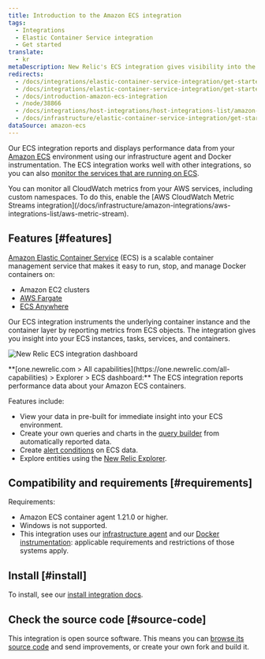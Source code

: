 ```yaml
---
title: Introduction to the Amazon ECS integration
tags:
  - Integrations
  - Elastic Container Service integration
  - Get started
translate:
  - kr
metaDescription: New Relic's ECS integration gives visibility into the performance of your Amazon ECS environment.
redirects:
  - /docs/integrations/elastic-container-service-integration/get-started/introduction-amazon-ecs-integration
  - /docs/integrations/elastic-container-service-integration/get-started/about-elastic-container-service-integration
  - /docs/introduction-amazon-ecs-integration
  - /node/38866
  - /docs/integrations/host-integrations/host-integrations-list/amazon-ecs
  - /docs/infrastructure/elastic-container-service-integration/get-started/introduction-amazon-ecs-integration
dataSource: amazon-ecs
---
```



Our ECS integration reports and displays performance data from your [Amazon ECS](https://docs.aws.amazon.com/ecs/index.html) environment using our infrastructure agent and Docker instrumentation. The ECS integration works well with other integrations, so you can also [monitor the services that are running on ECS](/docs/integrations/host-integrations/host-integrations-list/monitor-services-running-amazon-ecs).

<Callout variant="tip">
You can monitor all CloudWatch metrics from your AWS services, including custom namespaces. To do this, enable the [AWS CloudWatch Metric Streams integration](/docs/infrastructure/amazon-integrations/aws-integrations-list/aws-metric-stream). 
</Callout>

## Features [#features]

[Amazon Elastic Container Service](https://docs.aws.amazon.com/ecs/index.html) (ECS) is a scalable container management service that makes it easy to run, stop, and manage Docker containers on:

* Amazon EC2 clusters
* [AWS Fargate](https://aws.amazon.com/fargate/)
* [ECS Anywhere](https://aws.amazon.com/ecs/anywhere/)

Our ECS integration instruments the underlying container instance and the container layer by reporting metrics from ECS objects. The integration gives you insight into your ECS instances, tasks, services, and containers.

<img
  title="new-relic-ecs-integration-dashboards.png"
  alt="New Relic ECS integration dashboard"
  src={infrastructureAwsEcsDashboard}
/>

<figcaption>
  **[one.newrelic.com > All capabilities](https://one.newrelic.com/all-capabilities) > Explorer > ECS dashboard:** The ECS integration reports performance data about your Amazon ECS containers.
</figcaption>

Features include:

* View your data in pre-built <InlinePopover type="dashboards" /> for immediate insight into your ECS environment.
* Create your own queries and charts in the [query builder](/docs/chart-builder/use-chart-builder/get-started/introduction-chart-builder) from automatically reported data.
* Create [alert conditions](/docs/ecs-integration-recommended-alert-conditions) on ECS data.
* Explore entities using the [New Relic Explorer](/docs/new-relic-one/use-new-relic-one/ui-data/new-relic-one-entity-explorer-view-performance-across-apps-services-hosts).


## Compatibility and requirements [#requirements]

Requirements:

* Amazon ECS container agent 1.21.0 or higher.
* Windows is not supported.
* This integration uses our [infrastructure agent](/docs/infrastructure/new-relic-infrastructure/getting-started/compatibility-requirements-new-relic-infrastructure) and our [Docker instrumentation](/docs/infrastructure/install-configure-manage-infrastructure/docker-installation/docker-instrumentation-infrastructure): applicable requirements and restrictions of those systems apply.

## Install [#install]

To install, see our [install integration docs](/docs/install-ecs-integration).

## Check the source code [#source-code]

This integration is open source software. This means you can [browse its source code](https://github.com/newrelic/nri-ecs) and send improvements, or create your own fork and build it.
